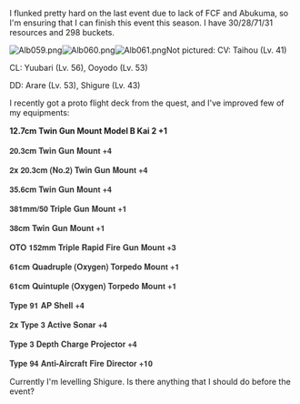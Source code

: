 I flunked pretty hard on the last event due to lack of FCF and Abukuma, so I'm ensuring that I can finish this event this season. I have 30/28/71/31 resources and 298 buckets.

[[File:Alb059.png|thumb]][[File:Alb060.png|thumb]][[File:Alb061.png|thumb]]Not pictured: CV: Taihou (Lv. 41)

CL: Yuubari (Lv. 56), Ooyodo (Lv. 53)

DD: Arare (Lv. 53), Shigure (Lv. 43)

I recently got a proto flight deck from the quest, and I've improved few of my equipments:

<span style="font-size:14px;line-height:20px;">'''12.7cm Twin Gun Mount Model B Kai 2 +1'''</span>

<span style="color:rgb(51,51,51);font-family:'HelveticaNeue',Helvetica,Arial,sans-serif;font-size:14px;font-weight:bold;line-height:20px;">20.3cm Twin Gun Mount +4</span>

<span style="color:rgb(51,51,51);font-family:'HelveticaNeue',Helvetica,Arial,sans-serif;font-size:14px;font-weight:bold;line-height:20px;">2x </span><span style="color:rgb(51,51,51);font-family:'HelveticaNeue',Helvetica,Arial,sans-serif;font-size:14px;font-weight:bold;line-height:20px;">20.3cm (No.2) Twin Gun Mount +4</span>

<span style="color:rgb(51,51,51);font-family:'HelveticaNeue',Helvetica,Arial,sans-serif;font-size:14px;font-weight:bold;line-height:20px;">35.6cm Twin Gun Mount +4</span>

<span style="color:rgb(51,51,51);font-family:'HelveticaNeue',Helvetica,Arial,sans-serif;font-size:14px;font-weight:bold;line-height:20px;">381mm/50 Triple Gun Mount +1</span>

<span style="color:rgb(51,51,51);font-family:'HelveticaNeue',Helvetica,Arial,sans-serif;font-size:14px;font-weight:bold;line-height:20px;">38cm Twin Gun Mount +1</span>

<span style="color:rgb(51,51,51);font-family:'HelveticaNeue',Helvetica,Arial,sans-serif;font-size:14px;font-weight:bold;line-height:20px;">OTO 152mm Triple Rapid Fire Gun Mount +3</span>

<span style="color:rgb(51,51,51);font-family:'HelveticaNeue',Helvetica,Arial,sans-serif;font-size:14px;font-weight:bold;line-height:20px;">61cm Quadruple (Oxygen) Torpedo Mount +1</span>

<span style="color:rgb(51,51,51);font-family:'HelveticaNeue',Helvetica,Arial,sans-serif;font-size:14px;font-weight:bold;line-height:20px;">61cm Quintuple (Oxygen) Torpedo Mount +1</span>

<span style="color:rgb(51,51,51);font-family:'HelveticaNeue',Helvetica,Arial,sans-serif;font-size:14px;font-weight:bold;line-height:20px;">Type 91 AP Shell +4</span>

<span style="color:rgb(51,51,51);font-family:'HelveticaNeue',Helvetica,Arial,sans-serif;font-size:14px;font-weight:bold;line-height:20px;">2x Type 3 Active Sonar +4</span>

<span style="color:rgb(51,51,51);font-family:'HelveticaNeue',Helvetica,Arial,sans-serif;font-size:14px;font-weight:bold;line-height:20px;">Type 3 Depth Charge Projector +4</span>

<span style="color:rgb(51,51,51);font-family:'HelveticaNeue',Helvetica,Arial,sans-serif;font-size:14px;font-weight:bold;line-height:20px;">Type 94 Anti-Aircraft Fire Director +10</span>

Currently I'm levelling Shigure. Is there anything that I should do before the event?<ac_metadata title="Full Medium run?"> </ac_metadata>